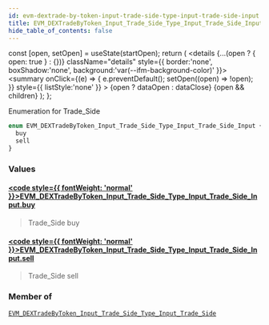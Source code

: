 ```yaml
---
id: evm-dextrade-by-token-input-trade-side-type-input-trade-side-input
title: EVM_DEXTradeByToken_Input_Trade_Side_Type_Input_Trade_Side_Input
hide_table_of_contents: false
---
```







  const [open, setOpen] = useState(startOpen);
  return (
    <details {...(open ? { open: true } : {})} className="details" style={{ border:'none', boxShadow:'none', background:'var(--ifm-background-color)' }}>
      <summary
        onClick={(e) => {
          e.preventDefault();
          setOpen((open) => !open);
        }}
        style={{ listStyle:'none' }}
      >
      {open ? dataOpen : dataClose}
      </summary>
      {open && children}
    </details>
  );
};








Enumeration for Trade_Side


```graphql
enum EVM_DEXTradeByToken_Input_Trade_Side_Type_Input_Trade_Side_Input {
  buy
  sell
}
```




### Values

#### [<code style={{ fontWeight: 'normal' }}>EVM_DEXTradeByToken_Input_Trade_Side_Type_Input_Trade_Side_Input.<b>buy</b></code>](#)  
> 
> 
> Trade_Side buy
> 

#### [<code style={{ fontWeight: 'normal' }}>EVM_DEXTradeByToken_Input_Trade_Side_Type_Input_Trade_Side_Input.<b>sell</b></code>](#)  
> 
> 
> Trade_Side sell
> 



### Member of

[`EVM_DEXTradeByToken_Input_Trade_Side_Type_Input_Trade_Side`](/docs/graphql-reference/inputs/evm-dextrade-by-token-input-trade-side-type-input-trade-side)  <Badge class="badge badge--secondary" text="input"/>


